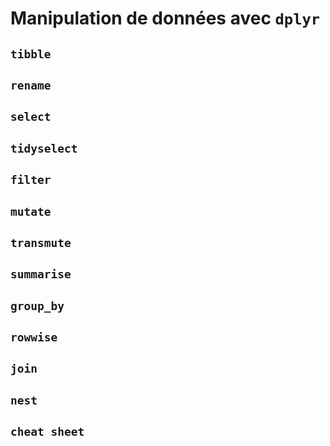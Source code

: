 # Manipulation de données avec `dplyr`

## `tibble`

## `rename`

## `select`

## `tidyselect`

## `filter`

## `mutate`

## `transmute`

## `summarise`

## `group_by`

## `rowwise`

## `join`

## `nest`

## `cheat sheet`

